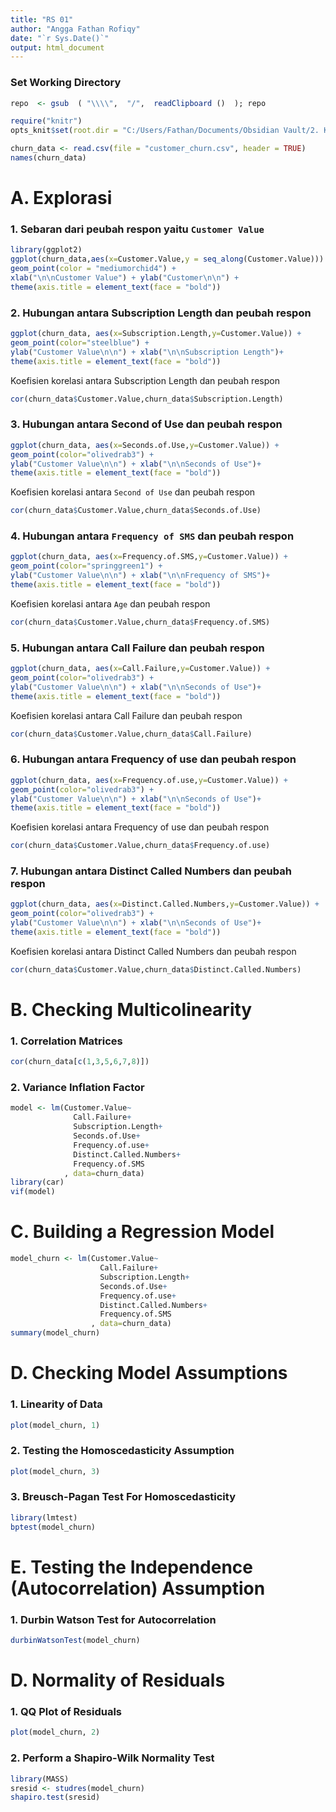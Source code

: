 ```yaml
---
title: "RS 01"
author: "Angga Fathan Rofiqy"
date: "`r Sys.Date()`"
output: html_document
---
```


### Set Working Directory

```r
repo  <- gsub  ( "\\\\",  "/",  readClipboard ()  ); repo
```

```r
require("knitr")
opts_knit$set(root.dir = "C:/Users/Fathan/Documents/Obsidian Vault/2. Kuliah/Smt 5/4. Regresi Spasial/01")
```

```r
churn_data <- read.csv(file = "customer_churn.csv", header = TRUE)
names(churn_data)
```

# A. Explorasi

### 1. Sebaran dari peubah respon yaitu `Customer Value`

```r
library(ggplot2)
ggplot(churn_data,aes(x=Customer.Value,y = seq_along(Customer.Value))) + 
geom_point(color = "mediumorchid4") + 
xlab("\n\nCustomer Value") + ylab("Customer\n\n") +
theme(axis.title = element_text(face = "bold"))
```

### 2. Hubungan antara Subscription Length dan peubah respon

```r
ggplot(churn_data, aes(x=Subscription.Length,y=Customer.Value)) + 
geom_point(color="steelblue") + 
ylab("Customer Value\n\n") + xlab("\n\nSubscription Length")+
theme(axis.title = element_text(face = "bold"))
```

Koefisien korelasi antara Subscription Length dan peubah respon

```r
cor(churn_data$Customer.Value,churn_data$Subscription.Length)
```

### 3. Hubungan antara Second of Use dan peubah respon

```r
ggplot(churn_data, aes(x=Seconds.of.Use,y=Customer.Value)) + 
geom_point(color="olivedrab3") + 
ylab("Customer Value\n\n") + xlab("\n\nSeconds of Use")+
theme(axis.title = element_text(face = "bold"))
```

Koefisien korelasi antara `Second of Use` dan peubah respon

```r
cor(churn_data$Customer.Value,churn_data$Seconds.of.Use)
```

### 4. Hubungan antara `Frequency of SMS` dan peubah respon

```r
ggplot(churn_data, aes(x=Frequency.of.SMS,y=Customer.Value)) + 
geom_point(color="springgreen1") + 
ylab("Customer Value\n\n") + xlab("\n\nFrequency of SMS")+
theme(axis.title = element_text(face = "bold"))
```

Koefisien korelasi antara `Age` dan peubah respon

```r
cor(churn_data$Customer.Value,churn_data$Frequency.of.SMS)
```

### 5. Hubungan antara Call Failure dan peubah respon

```r
ggplot(churn_data, aes(x=Call.Failure,y=Customer.Value)) + 
geom_point(color="olivedrab3") + 
ylab("Customer Value\n\n") + xlab("\n\nSeconds of Use")+
theme(axis.title = element_text(face = "bold"))
```

Koefisien korelasi antara Call Failure dan peubah respon

```r
cor(churn_data$Customer.Value,churn_data$Call.Failure)
```

### 6. Hubungan antara Frequency of use dan peubah respon

```r
ggplot(churn_data, aes(x=Frequency.of.use,y=Customer.Value)) + 
geom_point(color="olivedrab3") + 
ylab("Customer Value\n\n") + xlab("\n\nSeconds of Use")+
theme(axis.title = element_text(face = "bold"))
```

Koefisien korelasi antara Frequency of use dan peubah respon

```r
cor(churn_data$Customer.Value,churn_data$Frequency.of.use)
```

### 7. Hubungan antara Distinct Called Numbers dan peubah respon

```r
ggplot(churn_data, aes(x=Distinct.Called.Numbers,y=Customer.Value)) + 
geom_point(color="olivedrab3") + 
ylab("Customer Value\n\n") + xlab("\n\nSeconds of Use")+
theme(axis.title = element_text(face = "bold"))
```

Koefisien korelasi antara Distinct Called Numbers dan peubah respon

```r
cor(churn_data$Customer.Value,churn_data$Distinct.Called.Numbers)
```

# B. **Checking Multicolinearity**

### 1. **Correlation Matrices**

```r
cor(churn_data[c(1,3,5,6,7,8)])
```

### 2. **Variance Inflation Factor**

```r
model <- lm(Customer.Value~
              Call.Failure+
              Subscription.Length+
              Seconds.of.Use+
              Frequency.of.use+
              Distinct.Called.Numbers+
              Frequency.of.SMS
            , data=churn_data)
library(car)
vif(model)
```

# C. **Building a Regression Model**

```r
model_churn <- lm(Customer.Value~
                    Call.Failure+
                    Subscription.Length+
                    Seconds.of.Use+
                    Frequency.of.use+
                    Distinct.Called.Numbers+
                    Frequency.of.SMS
                  , data=churn_data)
summary(model_churn)
```

# **D. Checking Model Assumptions**

### 1. **Linearity of Data**

```r
plot(model_churn, 1)
```

### 2. **Testing the Homoscedasticity Assumption**

```r
plot(model_churn, 3)
```

### 3. Breusch-Pagan Test For Homoscedasticity

```r
library(lmtest)
bptest(model_churn)
```

# E. **Testing the Independence (Autocorrelation) Assumption**

### 1. **Durbin Watson Test for Autocorrelation**

```r
durbinWatsonTest(model_churn)
```

# D. **Normality of Residuals**

### 1. QQ Plot **of Residuals**

```r
plot(model_churn, 2)
```

### 2. **Perform a Shapiro-Wilk Normality Test**

```r
library(MASS)
sresid <- studres(model_churn) 
shapiro.test(sresid)
```
